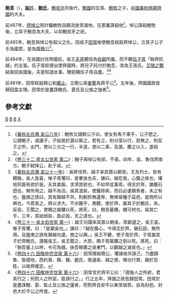 {{模板:Infobox 先秦人物
|名稱=鲍息
|姓=[[姒姓|姒]]
|氏=[[鲍氏|鲍氏]]
|名=息
|字=
|别名=
|别字=
|諡号=
|官位=
|時代=春秋
|國家=齊國
|身份=[[齊國|齊國]]大夫
|出生日期=
|逝世日期=
|父=[[鮑牧|鮑牧]]
|子女=
}}

'''鲍息'''（{{bd|？||？||catIdx=B鲍}}），[[姒姓|'''姒'''姓]]，'''[[鲍姓|鲍氏]]'''，[[鮑叔牙|鮑叔牙]]的後代，[[鮑國|鮑國]]的玄孫、[[鮑牧|鮑牧]]之子。[[中國|中國]][[春秋時期|春秋時期]][[齊國|齊國]]的大夫。

前487年，[[齊悼公|齊悼公]]用計騙鮑牧自願流放至潞地，在那裏誅殺他<ref>《[[s:春秋左氏傳/哀公|春秋左氏傳 哀公八年]]》：鮑牧又謂群公子曰，使女有馬千乘乎，公子愬之，公謂鮑子，或譖子，子姑居於潞以察之，若有之，則分室以行，若無之，則反子之所，出門，使以三分之一行，半道，使以二乘，及潞，麇之以入，遂殺之。</ref>。悼公誅殺鮑牧後，立其子鮑息為大夫，以存鮑叔牙之祀。

前485年，鮑息與悼公有殺父之仇，田成子[[田常|田常]]唆使鮑息弒殺齊悼公，立其子公子壬為國君，是為[[齊簡公|齊簡公]]<ref>《[[s:史記/卷032|卷三十二 齊太公世家 第二]]》：鮑子與悼公有郤，不善。四年，吳、魯伐齊南方。鮑子弑悼公，赴于吳。</ref>。

前484年，在吳國討伐齊國前，吳王[[夫差|夫差]]聽信為[[伯嚭|伯嚭]]所讒，而不聽[[伍子胥|伍子胥]]「聯齊抗越」的主張。伍子胥趁便出使齊國時，將兒子託付於鮑息，改為王孫氏。[[艾陵之戰|艾陵之戰]]結束回吳國後，夫差知道此事，贈劍賜伍子胥自盡。<ref>《[[s:春秋左氏傳/哀公|春秋左氏傳 哀公十一年]]》：吳將伐齊，越子率其眾以朝焉，王及列士，皆有饋賂，吳人皆喜，唯子胥懼曰，是豢吳也夫，諫曰，越在我，心腹之疾也，壤地同面有欲於我，夫其柔服，求濟其欲也，不如早從事焉，得志於齊，猶獲石田也，無所用之，越不為沼，吳其泯矣，使醫除疾，而曰必遺類焉者，未之有也，盤庚之誥曰，其有顛越不共，則劓殄無遺育，無俾易種于茲邑，是商所以興也，今君易之，將以求大，不亦難乎，弗聽，使於齊，屬其子於鮑氏，為，反役，王聞之，使賜之屬鏤以死，將死，曰，樹吾墓檟，檟可材也，吳其亡乎，三年，其始弱矣，盈必毀，天之道也。</ref><ref>《[[s:史記/卷031|卷三十一 吳太伯世家 第一]]》：越王句踐率其眾以朝吳，厚獻遺之，吳王喜。唯子胥懼，曰：「是棄吳也。」諫曰：「越在腹心，今得志於齊，猶石田，無所用。且盤庚之誥有顛越勿遺，商之以興。」吳王不聽，使子胥於齊，子胥屬其子於齊鮑氏，還報吳王。吳王聞之，大怒，賜子胥屬鏤之劍以死。將死，曰：「樹吾墓上以梓，令可為器。抉吾眼置之吳東門，以觀越之滅吳也。」</ref>

前481年，田常弒殺簡公和[[闞止|闞止]]，立簡公弟[[姜驁|姜驁]]為齊平公<ref>《[[s:史記/卷046|卷四十六 田敬仲完世家 第十六]]》：田常既殺簡公，懼諸侯共誅己，乃盡歸魯、衛侵地，西約晉、韓、魏、趙氏，南通吳、越之使，脩功行賞，親於百姓，以故齊複定。</ref>。五年後，齊國國政皆歸[[田常|田常]]主理。田常於是盡誅鮑氏、晏氏及公族之強者<ref>《[[s:史記/卷046|卷四十六 田敬仲完世家 第十六]]》：田常言於齊平公曰：「德施人之所欲，君其行之；刑罰人之所惡，臣請行之。」行之五年，齊國之政皆歸田常。田常於是盡誅鮑、晏、監止及公族之彊者，而割齊自安平以東至琅邪，自為封邑。封邑大於平公之所食。</ref>。

==參考文獻==

{{reflist}}

[[Category:齊國人|B]]
[[Category:春秋戰國政治人物|B]]
[[Category:春秋人|B]]
[[Category:鮑姓|X]]